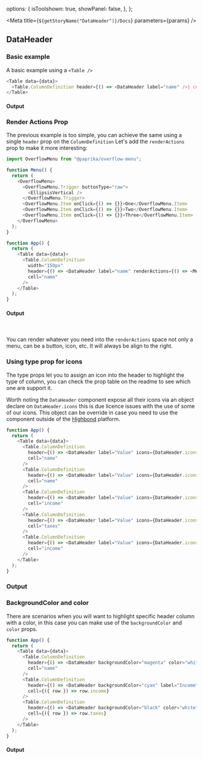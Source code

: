 
  options: {
    isToolshown: true,
    showPanel: false,
  },
};

<Meta title={`${getStoryName("DataHeader")}/Docs`} parameters={params} />

<Description markdown={README} />

## DataHeader

### Basic example

A basic example using a `<Table />`

```js
<Table data={data}>
  <Table.ColumnDefinition header={() => <DataHeader label="name" />} cell="name" />
</Table>
```

#### Output

<Basic />

### Render Actions Prop

The previous example is too simple, you can achieve the same using a single `header` prop on the `ColumnDefinition`
Let's add the `renderActions` prop to make it more interesting:

```js
import OverflowMenu from "@paprika/overflow-menu";

function Menu() {
  return (
    <OverflowMenu>
      <OverflowMenu.Trigger buttonType="raw">
        <EllipsisVertical />
      </OverflowMenu.Trigger>
      <OverflowMenu.Item onClick={() => {}}>One</OverflowMenu.Item>
      <OverflowMenu.Item onClick={() => {}}>Two</OverflowMenu.Item>
      <OverflowMenu.Item onClick={() => {}}>Three</OverflowMenu.Item>
    </OverflowMenu>
  );
}

function App() {
  return (
    <Table data={data}>
      <Table.ColumnDefinition
        width="150px"
        header={() => <DataHeader label="name" renderActions={() => <Menu />} />}
        cell="name"
      />
    </Table>
  );
}
```

#### Output

<WithRenderActions />
<br /><br />
<Toast hasCloseButton={false}>
  You can render whatever you need into the <code>renderActions</code> space not only a menu, can be a button, icon, etc. It will always be align to the right.
</Toast>

### Using type prop for icons

The type props let you to assign an icon into the header to highlight the type of column, you can check the prop table on the readme to see which one are support it.

Worth noting the `DataHeader` component expose all their icons via an object declare on `DataHeader.icons` this is due licence issues with the use of some of our icons.
This object can be override in case you need to use the component outside of the [Highbond](https://www.wegalvanize.com/highbond/) platform.

```js
function App() {
  return (
    <Table data={data}>
      <Table.ColumnDefinition
        header={() => <DataHeader label="Value" icons={DataHeader.icons} type={DataHeader.type.types.TEXT} />}
        cell="name"
      />
      <Table.ColumnDefinition
        header={() => <DataHeader label="Value" icons={DataHeader.icons} type={DataHeader.type.types.NUMERIC} />}
        cell="name"
      />
      <Table.ColumnDefinition
        header={() => <DataHeader label="Value" icons={DataHeader.icons} type={DataHeader.type.types.DATA} />}
        cell="income"
      />
      <Table.ColumnDefinition
        header={() => <DataHeader label="Value" icons={DataHeader.icons} type={DataHeader.type.types.TIME} />}
        cell="taxes"
      />
      <Table.ColumnDefinition
        header={() => <DataHeader label="Value" icons={DataHeader.icons} type={DataHeader.type.types.DATE_TIME} />}
        cell="income"
      />
    </Table>
  );
}
```

### Output

<WithTypes />

### BackgroundColor and color

There are scenarios when you will want to highlight specific header column with a color, in this case you can make use of the `backgroundColor` and `color` props.

```js
function App() {
  return (
    <Table data={data}>
      <Table.ColumnDefinition
        header={() => <DataHeader backgroundColor="magenta" color="white" label="name" />}
        cell="name"
      />
      <Table.ColumnDefinition
        header={() => <DataHeader backgroundColor="cyan" label="Income" />}
        cell={({ row }) => row.income}
      />
      <Table.ColumnDefinition
        header={() => <DataHeader backgroundColor="black" color="white" label="Value" />}
        cell={({ row }) => row.taxes}
      />
    </Table>
  );
}
```

#### Output

<WithBackgroundColor />
